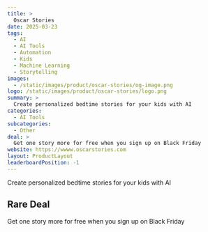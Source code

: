 ```yaml
---
title: >
  Oscar Stories
date: 2025-03-23
tags:
  - AI
  - AI Tools
  - Automation
  - Kids
  - Machine Learning
  - Storytelling
images:
  - /static/images/product/oscar-stories/og-image.png
logo: /static/images/product/oscar-stories/logo.png
summary: >
  Create personalized bedtime stories for your kids with AI
categories:
  - AI Tools
subcategories:
  - Other
deal: >
  Get one story more for free when you sign up on Black Friday
website: https://wwww.oscarstories.com
layout: ProductLayout
leaderboardPosition: -1
---
```

Create personalized bedtime stories for your kids with AI

## Rare Deal

Get one story more for free when you sign up on Black Friday
